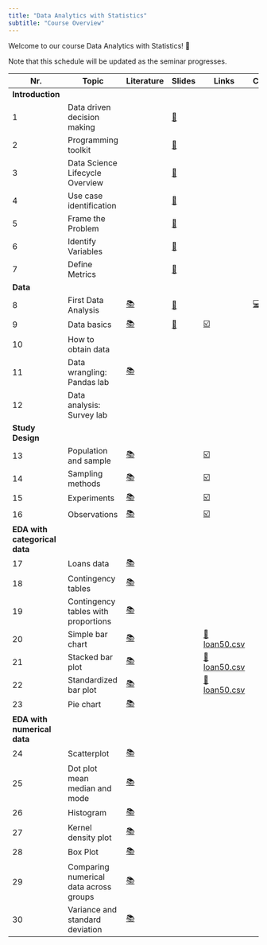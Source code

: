 ```yaml
---
title: "Data Analytics with Statistics"
subtitle: "Course Overview"
---
```


Welcome to our course Data Analytics with Statistics! 👋  

:::{.callout-note}
 Note that this schedule will be updated as the seminar progresses.
:::

Nr.	|	Topic	|	Literature	|		Slides		|	Links	|		Code		|	Lecture/Online	|
---	|	---	|	---	|		---		|	---	|		---		|	---	|
	|	**Introduction**	|		|				|		|				|		|
1	|	Data driven decision making	|		|		[📑](https://docs.google.com/presentation/d/1AfzqhjEAfJ5X4Q8YC9GK14jEBfdDXEIRmXonriwYHNY/export/pdf)		|		|				|	L	|
2	|	Programming toolkit	|		|		[📑](https://docs.google.com/presentation/d/1AHDCyelaOumvZ9-MRLEaSGCulXvvo-hcoFRrTESQW-c/export/pdf)		|		|				|	L	|
3	|	Data Science Lifecycle Overview	|		|		[📑](https://docs.google.com/presentation/d/1LR0LmvKFycE3MIjfDEp6L_bGdJtCOe60rFycWIYayBI/export/pdf)		|		|				|	L	|
4	|	Use case identification	|		|		[📑](https://docs.google.com/presentation/d/1RT7IhYgLgNJ8RiT28sMr8Mfyk5y_e-rfYg3jRsPKGEA/export/pdf)		|		|				|		|
5	|	Frame the Problem	|		|		[📑](https://docs.google.com/presentation/d/12WRK3EgiHOHz2vsJnYxIxNvDQmjTMax1iTSqsjVr7JY/export/pdf)		|		|				|		|
6	|	Identify Variables	|		|		[📑](https://docs.google.com/presentation/d/1VqXuDX_3VFNOGMw3y3uQmvFr2m7b6BlW3if_icQSstM/export/pdf)		|		|				|		|
7	|	Define Metrics	|		|		[📑](https://docs.google.com/presentation/d/1vlVqqU4Frt8y_GaCs4qVx7EVPyNravGhpgkV6tGeYmY/export/pdf)		|		|				|		|
	|	**Data**	|		|				|		|				|		|
8	|	First Data Analysis	|	[📚](https://openintro-ims.netlify.app/data-hello.html#case-study-stents-strokes)	|		[📑](https://docs.google.com/presentation/d/1YXoCWZv37c3u_cMBc3o2_IG_atDlGdLhCwin_Rciwck/export/pdf)		|		|		[💻](https://colab.research.google.com/github/kirenz/lab-ims/blob/main/ae/1_netflix.ipynb)		|	L	|
9	|	Data basics	|	[📚](https://openintro-ims.netlify.app/data-hello.html#data-basics)	|		[📑](https://docs.google.com/presentation/d/1IlR_HTTNE865xiT3GlXD5_RNZDMMtlbNKRftLXPPmsw/export/pdf)		|	[☑️](https://forms.gle/EJT7mcYgPi8drKgR9)	|				|	L	|
10	|	How to obtain data	|		|	<!--	[📑](https://docs.google.com/presentation/d/1zldRDAOqmjoJmY_D4-ZkWfhwaklt-UfAPKH4G5kmFVY/export/pdf)	-->	|		|				|		|
11	|	Data wrangling: Pandas lab	|	[📚](https://pandas.pydata.org/docs/)	|	<!--	[💻](https://kirenz.github.io/lab-pandas-intro)	-->	|		|				|		|
12	|	Data analysis: Survey lab	|		|	<!--	[💻](https://kirenz.github.io/lab-survey)	-->	|		|				|		|
	|	**Study Design**	|		|	<!--		-->	|		|				|		|
13	|	Population and sample	|	[📚](https://openintro-ims.netlify.app/data-design.html#data-design)	|	<!--	[📑](https://docs.google.com/presentation/d/1QPdxp5sFumf9zee-WypsuzSkY7n_hvkhFsdJkRF3-pw/export/pdf)	-->	|	[☑️](https://forms.gle/qPYg55ncRyUGCqXH8)	|				|		|
14	|	Sampling methods	|	[📚](https://openintro-ims.netlify.app/data-design.html#sampling-principles-strategies)	|	<!--	[📑](https://docs.google.com/presentation/d/1Rby9NR9F8pu1xHka0Xt1vvbH-oDRfrFC-bwb49IbhA8/export/pdf)	-->	|	[☑️](https://forms.gle/SnQsTPKF5CRQ1Wa49)	|				|		|
15	|	Experiments	|	[📚](https://openintro-ims.netlify.app/data-design.html#experiments)	|	<!--	[📑](https://docs.google.com/presentation/d/1FTNBLYBCId2qsL1sMJf3qgBtaFH3hpbUm8lPck5BaTQ/export/pdf)	-->	|	[☑️](https://forms.gle/6Tu92Ez83XANW8Un6)	|				|		|
16	|	Observations	|	[📚](https://openintro-ims.netlify.app/data-design.html#observational-studies)	|	<!--	[📑](https://docs.google.com/presentation/d/1Oz5T_nuO1UFcjbliFmsEQWxG1dKJHDPPNWDeTvukxbE/export/pdf)	-->	|	[☑️](https://forms.gle/V36KmsTjeH2finms9)	|				|		|
	|	**EDA with categorical data**	|		|	<!--		-->	|		|				|		|
17	|	Loans data	|	[📚](https://openintro-ims.netlify.app/explore-categorical.html#explore-categorical)	|	<!--	[📑](https://docs.google.com/presentation/d/1o0TVpTvndPA1J23CdTtEThYSekjudkGXuW9HiEA65yc/export/pdf)	-->	|		|	<!--	[💻](https://colab.research.google.com/github/kirenz/lab-altair/blob/main/ae/04-1-data-overview.ipynb)	-->	|		|
18	|	Contingency tables	|	[📚](https://openintro-ims.netlify.app/explore-categorical.html#contingency-tables-and-bar-plots)	|	<!--	[📑](https://docs.google.com/presentation/d/1xIfx5wWjSi2ciGDo3OcYmjOYWzQZ5jWC-UwqioKKO6k/export/pdf)	-->	|		|	<!--	[💻](https://colab.research.google.com/github/kirenz/lab-altair/blob/main/ae/04-1-contingency-table.ipynb)	-->	|		|
19	|	Contingency tables with proportions	|	[📚](https://openintro-ims.netlify.app/explore-categorical.html#row-and-column-proportions)	|	<!--	[📑](https://docs.google.com/presentation/d/1fY1jRrnluZg9MDei9hcdtCRmRXlUqCg6lonQVzkItPQ/export/pdf)	-->	|		|	<!--	[💻](https://colab.research.google.com/github/kirenz/lab-altair/blob/main/ae/04-3-row-column-proportions.ipynb)	-->	|		|
20	|	Simple bar chart	|	[📚](https://openintro-ims.netlify.app/explore-categorical.html#contingency-tables-and-bar-plots)	|	<!--	[📑](https://docs.google.com/presentation/d/1RpYvnIxE5QCK3-urCa76CHUvDqOKlFb7TdAn6XgYjew/export/pdf)	-->	|	[💽 loan50.csv](https://raw.githubusercontent.com/kirenz/datasets/master/loan50.csv)	|	<!--	[💻](https://colab.research.google.com/github/kirenz/lab-altair/blob/main/ae/04-1-bar-chart-altair.ipynb)	-->	|	L	|
21	|	Stacked bar plot	|	[📚](https://openintro-ims.netlify.app/explore-categorical.html#bar-plots-with-two-variables)	|	<!--	[📑](https://docs.google.com/presentation/d/1TU5pqJqfgzcBRitDtSxjdRPhwl2TM9Rt3u3FHTPT020/export/pdf)	-->	|	[💽 loan50.csv](https://raw.githubusercontent.com/kirenz/datasets/master/loan50.csv)	|	<!--	[💻](https://colab.research.google.com/github/kirenz/lab-altair/blob/main/ae/04-2-stacked-bar-chart-altair.ipynb)	-->	|	L	|
22	|	Standardized bar plot	|	[📚](https://openintro-ims.netlify.app/explore-categorical.html#bar-plots-with-two-variables)	|	<!--	[📑](https://docs.google.com/presentation/d/1BV7XwkZLfTMe5acsDomL3pcSsNhatpswRa11XuzNuLQ/export/pdf)	-->	|	[💽 loan50.csv](https://raw.githubusercontent.com/kirenz/datasets/master/loan50.csv)	|	<!--	[💻](https://colab.research.google.com/github/kirenz/lab-altair/blob/main/ae/04-2-standardized-bar-chart-altair.ipynb)	-->	|	L	|
23	|	Pie chart	|	[📚](https://openintro-ims.netlify.app/explore-categorical.html#pie-charts)	|	<!--	[📑](https://docs.google.com/presentation/d/1Ks3jugleTrpLHwI0CDcPl2P7Uvj5z-iR35iTKJeNGxY/export/pdf)	-->	|		|	<!--	[💻](https://colab.research.google.com/github/kirenz/lab-altair/blob/main/ae/04-4-pie-charts-altair.ipynb)	-->	|		|
	|	**EDA with numerical data**	|		|	<!--		-->	|		|	<!--		-->	|		|
24	|	Scatterplot	|	[📚](https://openintro-ims.netlify.app/explore-numerical.html#scatterplots)	|	<!--	[📑](https://docs.google.com/presentation/d/1K13NYtk-fXgIZCszUWkSN1FWqLPf8Ey8U7l9YZSQDtU/export/pdf)	-->	|		|	<!--	[💻](https://colab.research.google.com/github/kirenz/lab-altair/blob/main/ae/05-1-scatterplot-paired-data-altair.ipynb)	-->	|		|
25	|	Dot plot mean median and mode	|	[📚](https://openintro-ims.netlify.app/explore-numerical.html#dotplots)	|	<!--	[📑](https://docs.google.com/presentation/d/1x0gxZ063LQOHHvvTdwP_086HPfl3Ul2PuzGDZFLXzI0/export/pdf)	-->	|		|	<!--	[💻](https://colab.research.google.com/github/kirenz/lab-altair/blob/main/ae/05-2-dot-plots-mean-altair.ipynb)	-->	|		|
26	|	Histogram 	|	[📚](https://openintro-ims.netlify.app/explore-numerical.html#histograms)	|	<!--	[📑](https://docs.google.com/presentation/d/1tpbG5V28sIVdLuE_oIWzz59tRMRNL8baXu2xHzE4Hb4/export/pdf)	-->	|		|	<!--	[💻](https://colab.research.google.com/github/kirenz/lab-altair/blob/main/ae/05-3-histograms-altair.ipynb)	-->	|		|
27	|	Kernel density plot	|	[📚](https://openintro-ims.netlify.app/explore-numerical.html#histograms)	|	<!--	[📑](https://docs.google.com/presentation/d//export/pdf)	-->	|		|	<!--	[💻](https://colab.research.google.com/github/kirenz/lab-altair/blob/main/ae/05-3-histograms-kernel-density-altair.ipynb)	-->	|		|
28	|	Box Plot	|	[📚](https://openintro-ims.netlify.app/explore-numerical.html#boxplots)	|	<!--	[📑](https://docs.google.com/presentation/d/1VqT9rAbE_1zfhLrWNiQRiOjiJ0-pSjN1T0DM_BMAl_A/export/pdf)	-->	|		|	<!--	[💻](https://colab.research.google.com/github/kirenz/lab-altair/blob/main/ae/05-5-box-plot-altair.ipynb)	-->	|		|
29	|	Comparing numerical data across groups	|	[📚](https://openintro-ims.netlify.app/explore-categorical.html#comparing-numerical-data-across-groups)	|	<!--	[📑](https://docs.google.com/presentation/d/1yWzxDmaSVwygOQoAuRdYLq_32lIe_utHlaOWW5f63jk/export/pdf)	-->	|		|	<!--	[💻](https://colab.research.google.com/github/kirenz/lab-altair/blob/main/ae/04-6-comparisons-across-groups-altair.ipynb)	-->	|		|
30	|	Variance and standard deviation	|	[📚](https://openintro-ims.netlify.app/explore-numerical.html#histograms)	|	<!--	[📑](https://docs.google.com/presentation/d/1bsu5VJyS1LMFM3N6oh66dQ-Qf3DWiqRMPvasIbRqpLU/export/pdf)	-->	|		|	<!--		-->	|		|